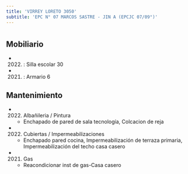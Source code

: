 ```yaml
---
title: 'VIRREY LORETO 3050'
subtitle: 'EPC N° 07 MARCOS SASTRE - JIN A (EPCJC 07/09°)'
---
```


#


## Mobiliario

*  (2022) : Silla escolar 30 

*  (2021) : Armario 6 





## Mantenimiento

*  (2022) Albañileria / Pintura 
    + Enchapado de pared de sala tecnología, Colcacion de reja

*  (2022) Cubiertas / Impermeabilizaciones 
    + Enchapado pared cocina, Impermeabilización de terraza  primaria, Impermeabilización del techo casa casero

*  (2021) Gas 
    + Reacondicionar inst de gas-Casa casero



